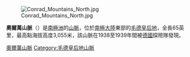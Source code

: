 [[Image:Conrad_Mountains_North.jpg|right]]

'''奧爾萬山脈'''（{{lang-de|Orvinfjella}}）是[[南極洲|南極洲]]的[[山脈|山脈]]，位於[[南極大陸|南極大陸]]東部的[[毛德皇后地|毛德皇后地]]，全長65英里，最高點海拔高度3,055米，該山脈在1938至1939年間被[[德國|德國]]探險隊發現。

{{DEFAULTSORT:Orvin Mountains}}
[[Category:奧爾萬山脈|]]
[[Category:毛德皇后地山脈|Category:毛德皇后地山脈]]


{{QueenMaudLand-geo-stub}}